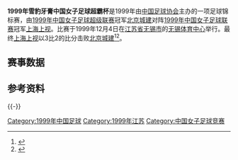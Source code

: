 {{Infobox football match
| title                   = 1999年[[中国女子足球超霸杯|中国女子足球超霸杯]]
| image                   = 
| event                   = 
| team1                   = [[北京女足|北京城建]]
| team1association        = 
| team1score              = 2
| team2                   = [[上海女足|上海上视]]
| team2association        = 
| team2score              = 3
| details                 = 
| date1                   = 1999年12月4日
| stadium1                = [[无锡体育中心|无锡体育中心]]
| city1                   = [[无锡市|无锡市]]
| man_of_the_match1a      = 
| man_of_the_match1atitle = 
| man_of_the_match1b      = 
| man_of_the_match1btitle = 
| referee                 = 
| attendance              = 
| weather                 =
| previous                = [[1998年中国女子足球超霸杯|1998]]
| next                    = [[2000年中国女子足球超霸杯|2000]]
}}
'''1999年雪豹牙膏中国女子足球超霸杯'''是1999年由[[中国足球协会|中国足球协会]]主办的一项足球锦标赛，由[[1999年中国女子足球超级联赛|1999年中国女子足球超级联赛]]冠军[[北京女足|北京城建]]对阵[[1999年中国女子足球联赛|1999年中国女子足球联赛]]冠军[[上海女足|上海上视]]。比赛于1999年12月4日在[[江苏省|江苏省]][[无锡市|无锡市]]的[[无锡体育中心|无锡体育中心]]举行。最终[[上海女足|上海上视]]以3比2的比分击败[[北京女足|北京城建]]<ref>{{cite web |author1=新浪体育 |title=《上海女足3-2战胜北京队 捧得超霸杯》 |url=http://sports.sina.com.cn/china/199912/0415102.shtml |website=新浪网 |accessdate=1999-12-04 |archive-date=2020-02-17 |archive-url=https://web.archive.org/web/20200217040240/http://sports.sina.com.cn/china/199912/0415102.shtml |dead-url=no }}</ref><ref>{{cite web |author1=上海广播电台990空中体坛 |title=《99中国女足超霸杯赛12月4日在无锡开战》 |url=http://sports.2008.sina.com.cn/china/9911/1011820.shtml |website=新浪网 |accessdate=1999-11-10}}</ref>。

==赛事数据==
{{footballbox
| date         = 1999年12月4日
| event        = 
| round        = 
| time         = 16:00 [[UTC+08:00|UTC+8]]
| team1        = [[北京女足|北京城建]]
| score        = 2 - 3
| team2        = [[上海女足|上海上视]]
| report       = [https://cfa002.cfadata.com/china/1999nv_cb.html 报告]
| goals1       = [[任丽萍|任丽萍]]{{goal|3}}<br/>[[刘英_(足球运动员)|刘英]]{{goal|90+}}
| goals2       = [[孙雯|孙雯]]{{goal|28}}{{goal|73}}<br/>[[水庆霞|水庆霞]]{{goal|38}}
| penaltyscore = 
| penalties1   = 
| penalties2   = 
| stadium      = [[无锡|无锡]]，[[无锡体育中心|无锡体育中心]]
| location     = 
| attendance   = 
| referee      = 
}}

==参考资料==
{{reflist}}
{{-}}

{{中国足球协会女子超级杯赛季}}
{{1999年中国足球}}

[[Category:1999年中国足球|Category:1999年中国足球]]
[[Category:1999年江苏|Category:1999年江苏]]
[[Category:中国女子足球竞赛|Category:中国女子足球竞赛]]
